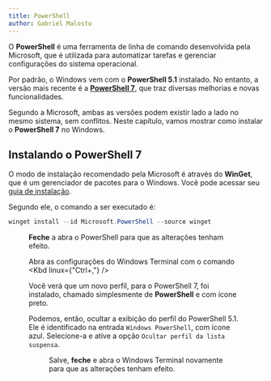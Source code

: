 ```yaml
---
title: PowerShell
author: Gabriel Malosto
---
```





O **PowerShell** é uma ferramenta de linha de comando desenvolvida pela Microsoft, que é utilizada para automatizar tarefas e gerenciar configurações do sistema operacional.

Por padrão, o Windows vem com o **PowerShell 5.1** instalado.
No entanto, a versão mais recente é a [**PowerShell 7**](https://learn.microsoft.com/en-us/powershell/scripting/whats-new/migrating-from-windows-powershell-51-to-powershell-7), que traz diversas melhorias e novas funcionalidades.

Segundo a Microsoft, ambas as versões podem existir lado a lado no mesmo sistema, sem conflitos.
Neste capítulo, vamos mostrar como instalar o **PowerShell 7** no Windows.

## Instalando o PowerShell 7

O modo de instalação recomendado pela Microsoft é através do **WinGet**, que é um gerenciador de pacotes para o Windows.
Você pode acessar seu [guia de instalação](https://learn.microsoft.com/en-us/powershell/scripting/install/installing-powershell-on-windows?view=powershell-7.4#install-powershell-using-winget-recommended).

Segundo ele, o comando a ser executado é:

```powershell title="PowerShell 5.1" frame="terminal"
winget install --id Microsoft.PowerShell --source winget
```

<Figure
  caption="Processo de instalação do PowerShell 7 pelo WinGet."
  images={[
    {
      src: installing7,
      alt: "Terminal do PowerShell, em que se executa o comando de instalação supracitado.",
    },
  ]}
/>

**Feche** a abra o PowerShell para que as alterações tenham efeito.

Abra as configurações do Windows Terminal com o comando <Kbd linux={"Ctrl+,"} />

Você verá que um novo perfil, para o PowerShell 7, foi instalado, chamado simplesmente de **PowerShell** e com ícone preto.

Podemos, então, ocultar a exibição do perfil do PowerShell 5.1.
Ele é identificado na entrada `Windows PowerShell`, com ícone azul.
Selecione-a e ative a opção `Ocultar perfil da lista suspensa`.

<Figure
  caption="Escondendo o Windows Powershell."
  images={[
    {
      src: hideWindowsPowerShell,
      alt: `Configurações do perfil "Windows Powershell", em que a opção de escondê-lo está ativa.`,
    },
  ]}
/>

Salve, **feche** e abra o Windows Terminal novamente para que as alterações tenham efeito.
